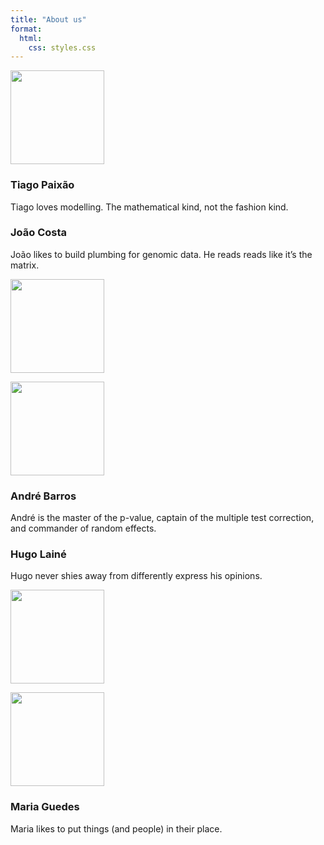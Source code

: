 ```yaml
---
title: "About us"
format:
  html:
    css: styles.css
---
```


:::{.grid}

<!-- Tiago -->
::: {.g-col-4}
![](assets/images/tiagopaixao_small.jpg){.author-image width=150px}
:::
::: {.g-col-8}
### Tiago Paixão
Tiago loves modelling. The mathematical kind, not the fashion kind.
:::

<!-- joao -->
::: {.g-col-8}
### João Costa
João likes to build plumbing for genomic data. He reads reads like it's the matrix.
:::
::: {.g-col-4}
![](assets/images/joaocosta_small.jpg){.author-image width=150px}
:::

<!-- andre -->
::: {.g-col-4}
![](assets/images/andrebarros_small.jpg){.author-image width=150px}
:::
::: {.g-col-8}
### André Barros
André is the master of the p-value, captain of the multiple test correction, and commander of random effects.
<!-- lives and breathes statistics, R and good old-fashioned internet memes. -->
:::

<!-- hugo -->
::: {.g-col-8}
### Hugo Lainé
Hugo never shies away from differently express his opinions.
:::
::: {.g-col-4}
![](assets/images/hugolaine_small.jpg){.author-image width=150px}
:::

<!-- maria -->
::: {.g-col-4}
![](assets/images/mariaguedes_small.jpg){.author-image width=150px}
:::
::: {.g-col-8}
### Maria Guedes
Maria likes to put things (and people) in their place.
:::

:::
